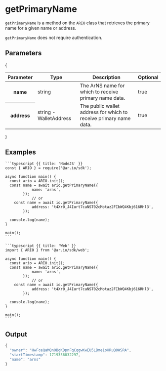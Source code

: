 
<HeroPattern />

# getPrimaryName

`getPrimaryName` is a method on the `ARIO` class that retrieves the primary name for a given name or address.

`getPrimaryName` does not require authentication.

## Parameters

{
<div style={{textAlign: "center"}}>
    <table className="inline-table">
    <thead>
    <tr>
        <th>Parameter</th>
        <th>Type</th>
        <th>Description</th>
        <th>Optional</th>
    </tr>
    </thead>
    <tbody>
    <tr>
        <th>name</th>
        <td>string</td>
        <td>The ArNS name for which to receive primary name data.</td>
        <td>true</td>
    </tr>
    <tr>
        <th>address</th>
        <td>string - WalletAddress</td>
        <td>The public wallet address for which to receive primary name data.</td>
        <td>true</td>
    </tr>
    </tbody>
    </table>
</div>
}

## Examples

<CodeGroup title="getPrimaryName">

    ```typescript {{ title: 'NodeJS' }}
    const { ARIO } = require('@ar.io/sdk');

    async function main() {
      const ario = ARIO.init();
      const name = await ario.getPrimaryName({
                name: 'arns',
            });
                // or
        const name = await io.getPrimaryName({
                address: 't4Xr0_J4Iurt7caNST02cMotaz2FIbWQ4Kbj616RHl3',
            });

      console.log(name);
    }

    main();
    ```

    ```typescript {{ title: 'Web' }}
    import { ARIO } from '@ar.io/sdk/web';

    async function main() {
      const ario = ARIO.init();
      const name = await ario.getPrimaryName({
                name: 'arns',
            });
                // or
        const name = await io.getPrimaryName({
                address: 't4Xr0_J4Iurt7caNST02cMotaz2FIbWQ4Kbj616RHl3',
            });

      console.log(name);
    }

    main();
    ```

</CodeGroup>

## Output

```js
{
  "owner": "HwFceQaMQnOBgKDpnFqCqgwKwEU5LBme1oXRuQOWSRA",
  "startTimestamp": 1719356032297,
  "name": "arns"
}
```
